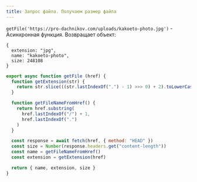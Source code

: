 ```yaml
---
title: Запрос файла. Получаем размер файла
---
```


`getFile('https://pro-dachnikov.com/uploads/kakoeto-photo.jpg')` -
Асинхронная функция. Возвращает объект: 
```
{
  extension: "jpg",
  name: "kakoeto-photo",
  size: 248108
}
```

```js
export async function getFile (href) {
  function getExtension(str) {
    return str.slice(((str.lastIndexOf(".") - 1) >>> 0) + 2).toLowerCase();
  }

  function getFileNameFromHref() {
    return href.substring(
      href.lastIndexOf("/") + 1,
      href.lastIndexOf(".")
    )
  }

  const response = await fetch(href, { method: "HEAD" })
  const size = Number(response.headers.get("content-length"))
  const name = getFileNameFromHref()
  const extension = getExtension(href)

  return { name, extension, size }
}
```